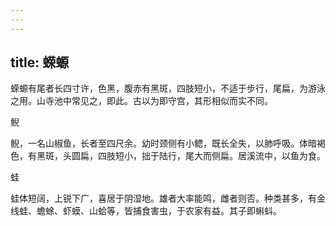 ```yaml
---
---
---
```

title: 蝾螈
---



蝾螈有尾者长四寸许，色黑，腹赤有黑斑，四肢短小，不适于步行，尾扁，为游泳之用。山寺池中常见之，即此。古以为即守宫，其形相似而实不同。

鲵

鲵，一名山椒鱼，长者至四尺余。幼时颈侧有小鳃，既长全失，以肺呼吸。体暗褐色，有黑斑，头圆扁，四肢短小，拙于陆行，尾大而侧扁。居溪流中，以鱼为食。

蛙

蛙体短阔，上锐下广，喜居于阴湿地。雄者大率能鸣，雌者则否。种类甚多，有金线蛙、蟾蜍、虾蟆、山蛤等，皆捕食害虫，于农家有益。其子即蝌蚪。